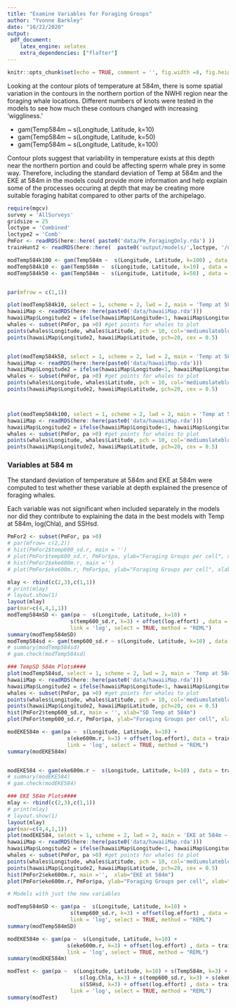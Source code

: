 ```yaml
---
title: "Examine Variables for Foraging Groups"
author: "Yvonne Barkley"
date: "10/22/2020"
output:
 pdf_document:
    latex_engine: xelatex
    extra_dependencies: ["flafter"]
---
```


```r
knitr::opts_chunk$set(echo = TRUE, comment = '', fig.width =8, fig.height = 6, message=FALSE, tidy.opts=list(width.cutoff=60))
```


Looking at the contour plots of temperature at 584m, there is some spatial variation in the contours in the northern portion of the NWHI region near the foraging whale locations. 
Different numbers of knots were tested in the models to see how much these contours changed with increasing 'wiggliness.'

  * gam(Temp584m ~  s(Longitude, Latitude, k=10)
  * gam(Temp584m ~  s(Longitude, Latitude, k=50) 
  * gam(Temp584m ~  s(Longitude, Latitude, k=100)
    
Contour plots suggest that variability in temperature exists at this depth near the northern portion and could be affecting sperm whale prey in some way. Therefore, including the standard deviation of Temp at 584m and the EKE at 584m in the models could provide more information and help explain some of the processes occuring at depth that may be creating more suitable foraging habitat compared to other parts of the archipelago.


```r
require(mgcv)
survey = 'AllSurveys'
gridsize = 25
loctype = 'Combined'
loctype2 = 'Comb'
PmFor <- readRDS(here::here( paste0('data/Pm_ForagingOnly.rda') ))
trainHunt2 <- readRDS(here::here(  paste0('output/models/',loctype, '/data/Train_',gridsize, 'km_', loctype2, '_HuntNEW.rda')  ))

modTemp584k100 <- gam(Temp584m ~  s(Longitude, Latitude, k=100) , data = PmFor, select = TRUE, method = "REML") 
modTemp584k10 <- gam(Temp584m ~  s(Longitude, Latitude, k=10) , data = PmFor, select = TRUE, method = "REML") 
modTemp584k50 <- gam(Temp584m ~  s(Longitude, Latitude, k=50) , data = PmFor, select = TRUE, method = "REML") 


par(mfrow = c(1,1))

plot(modTemp584k10, select = 1, scheme = 2, lwd = 2, main = 'Temp at 584m ~ LAT:LON, k=10') #select the first smoother, select = 1
hawaiiMap <- readRDS(here::here(paste0('data/hawaiiMap.rda')))
hawaiiMap$Longitude2 = ifelse(hawaiiMap$Longitude<1, hawaiiMap$Longitude+360, hawaiiMap$Longitude)
whales <- subset(PmFor, pa >0) #get points for whales to plot
points(whales$Longitude, whales$Latitude, pch = 10, col='mediumslateblue', lwd=1.25, cex=1)
points(hawaiiMap$Longitude2, hawaiiMap$Latitude, pch=20, cex = 0.5)


plot(modTemp584k50, select = 1, scheme = 2, lwd = 2, main = 'Temp at 584m ~ LAT:LON, k=50') #select the first smoother, select = 1
hawaiiMap <- readRDS(here::here(paste0('data/hawaiiMap.rda')))
hawaiiMap$Longitude2 = ifelse(hawaiiMap$Longitude<1, hawaiiMap$Longitude+360, hawaiiMap$Longitude)
whales <- subset(PmFor, pa >0) #get points for whales to plot
points(whales$Longitude, whales$Latitude, pch = 10, col='mediumslateblue', lwd=1.25, cex=1)
points(hawaiiMap$Longitude2, hawaiiMap$Latitude, pch=20, cex = 0.5)



plot(modTemp584k100, select = 1, scheme = 2, lwd = 2, main = 'Temp at 584m ~ LAT:LON, k=100') #select the first smoother, select = 1
hawaiiMap <- readRDS(here::here(paste0('data/hawaiiMap.rda')))
hawaiiMap$Longitude2 = ifelse(hawaiiMap$Longitude<1, hawaiiMap$Longitude+360, hawaiiMap$Longitude)
whales <- subset(PmFor, pa >0) #get points for whales to plot
points(whales$Longitude, whales$Latitude, pch = 10, col='mediumslateblue', lwd=1.25, cex=1)
points(hawaiiMap$Longitude2, hawaiiMap$Latitude, pch=20, cex = 0.5)

```


### Variables at 584 m

The standard deviation of temperature at 584m and EKE at 584m were computed to test whether these variable at depth explained the presence of foraging whales.

Each variable was not significant when included separately in the models nor did they contribute to explaining the data in the best models with Temp at 584m, log(Chla), and SSHsd.


```r
PmFor2 <- subset(PmFor, pa >0)
# par(mfrow= c(2,2))
# hist(PmFor2$temp600_sd.r, main = '')
# plot(PmFor$temp600_sd.r, PmFor$pa, ylab="Foraging Groups per cell", xlab="SD Temp at 584m")
# hist(PmFor2$eke600m.r, main ='')
# plot(PmFor$eke600m.r, PmFor$pa, ylab="Foraging Groups per cell", xlab="EKE at 584m")

mlay <- rbind(c(2,3),c(1,1))
# print(mlay)
# layout.show(1)
layout(mlay)
par(mar=c(4,4,1,1))
modTemp584mSD <- gam(pa ~  s(Longitude, Latitude, k=10) +
                    s(temp600_sd.r, k=3) + offset(log.effort) , data = trainHunt2, family = nb,
                    link = 'log', select = TRUE, method = "REML")
summary(modTemp584mSD)
modTemp584sd <- gam(temp600_sd.r ~ s(Longitude, Latitude, k=10) , data = PmFor, select = TRUE, method = "REML") 
# summary(modTemp584sd)
# gam.check(modTemp584sd)

### TempSD 584m Plots####
plot(modTemp584sd, select = 1, scheme = 2, lwd = 2, main = 'Temp at 584mSD ~ LAT:LON, k=10') #select the first smoother, select = 1
hawaiiMap <- readRDS(here::here(paste0('data/hawaiiMap.rda')))
hawaiiMap$Longitude2 = ifelse(hawaiiMap$Longitude<1, hawaiiMap$Longitude+360, hawaiiMap$Longitude)
whales <- subset(PmFor, pa >0) #get points for whales to plot
points(whales$Longitude, whales$Latitude, pch = 10, col='mediumslateblue', lwd=1.25, cex=1)
points(hawaiiMap$Longitude2, hawaiiMap$Latitude, pch=20, cex = 0.5)
hist(PmFor2$temp600_sd.r, main = '', xlab="SD Temp at 584m")
plot(PmFor$temp600_sd.r, PmFor$pa, ylab="Foraging Groups per cell", xlab="SD Temp at 584m")
```


```r
modEKE584m <- gam(pa ~  s(Longitude, Latitude, k=10) +
                   s(eke600m.r, k=3) + offset(log.effort), data = trainHunt2, family = nb,
                   link = 'log', select = TRUE, method = "REML")
summary(modEKE584m)


modEKE584 <- gam(eke600m.r ~  s(Longitude, Latitude, k=10) , data = trainHunt2, select = TRUE, method = "REML") 
# summary(modEKE584)
# gam.check(modEKE584)

### EKE 584m Plots####
mlay <- rbind(c(2,3),c(1,1))
# print(mlay)
# layout.show(1)
layout(mlay)
par(mar=c(4,4,1,1))
plot(modEKE584, select = 1, scheme = 2, lwd = 2, main = 'EKE at 584m ~ LAT:LON, k=10') #select the first smoother, select = 1
hawaiiMap <- readRDS(here::here(paste0('data/hawaiiMap.rda')))
hawaiiMap$Longitude2 = ifelse(hawaiiMap$Longitude<1, hawaiiMap$Longitude+360, hawaiiMap$Longitude)
whales <- subset(PmFor, pa >0) #get points for whales to plot
points(whales$Longitude, whales$Latitude, pch = 10, col='mediumslateblue', lwd=1.25, cex=1)
points(hawaiiMap$Longitude2, hawaiiMap$Latitude, pch=20, cex = 0.5)
hist(PmFor2$eke600m.r, main ='',  xlab="EKE at 584m")
plot(PmFor$eke600m.r, PmFor$pa, ylab="Foraging Groups per cell", xlab="EKE at 584m")

```



```r
# Models with just the new variables

modTemp584mSD <- gam(pa ~  s(Longitude, Latitude, k=10) +
                    s(temp600_sd.r, k=3) + offset(log.effort) , data = trainHunt2, family = nb,
                    link = 'log', select = TRUE, method = "REML")
summary(modTemp584mSD) 

modEKE584m <- gam(pa ~  s(Longitude, Latitude, k=10) +
                   s(eke600m.r, k=3) + offset(log.effort) , data = trainHunt2, family = nb,
                   link = 'log', select = TRUE, method = "REML")
summary(modEKE584m) 

modTest <- gam(pa ~  s(Longitude, Latitude, k=10) + s(Temp584m, k=3) + 
                       s(log.Chla, k=3) + s(temp600_sd.r, k=3) + s(eke600m.r, k=3) +
                       s(SSHsd, k=3) + offset(log.effort) , data = trainHunt2, family = nb,
                    link = 'log', select = TRUE, method = "REML")
summary(modTest) 
```

